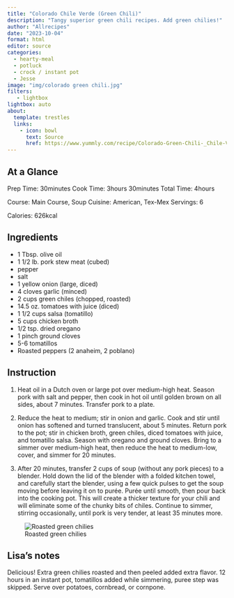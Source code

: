 ```yaml
---
title: "Colorado Chile Verde (Green Chili)"
description: "Tangy superior green chili recipes. Add green chilies!"
author: "Allrecipes"
date: "2023-10-04"
format: html
editor: source
categories:
  - hearty-meal
  - potluck
  - crock / instant pot
  - Jesse
image: "img/colorado green chili.jpg"
filters:
   - lightbox
lightbox: auto
about:
  template: trestles
  links:
    - icon: bowl
      text: Source
      href: https://www.yummly.com/recipe/Colorado-Green-Chili-_Chile-Verde_-AllRecipes?prm-v1
---
```


## At a Glance

Prep Time: 30minutes
Cook Time: 3hours 30minutes
Total Time: 4hours

Course: Main Course, Soup
Cuisine: American, Tex-Mex
Servings: 6

Calories: 626kcal

## Ingredients

- 1 Tbsp. olive oil
- 1 1/2 lb. pork stew meat (cubed)
- pepper
- salt
- 1 yellow onion (large, diced)
- 4 cloves garlic (minced)
- 2 cups green chiles (chopped, roasted)
- 14.5 oz. tomatoes with juice (diced)
- 1 1/2 cups salsa (tomatillo)
- 5 cups chicken broth
- 1/2 tsp. dried oregano
- 1 pinch ground cloves
- 5-6 tomatillos
- Roasted peppers (2 anaheim, 2 poblano)

## Instruction

1. Heat oil in a Dutch oven or large pot over medium-high heat. Season pork with salt and pepper, then cook in hot oil until golden brown on all sides, about 7 minutes. Transfer pork to a plate.

2. Reduce the heat to medium; stir in onion and garlic. Cook and stir until onion has softened and turned translucent, about 5 minutes. Return pork to the pot; stir in chicken broth, green chiles, diced tomatoes with juice, and tomatillo salsa. Season with oregano and ground cloves. Bring to a simmer over medium-high heat, then reduce the heat to medium-low, cover, and simmer for 20 minutes.

3. After 20 minutes, transfer 2 cups of soup (without any pork pieces) to a blender. Hold down the lid of the blender with a folded kitchen towel, and carefully start the blender, using a few quick pulses to get the soup moving before leaving it on to purée. Purée until smooth, then pour back into the cooking pot. This will create a thicker texture for your chili and will eliminate some of the chunky bits of chiles. Continue to simmer, stirring occasionally, until pork is very tender, at least 35 minutes more.

![Roasted green chilies](img/colorado chili 2.jpg)

## Lisa's notes

Delicious! Extra green chilies roasted and then peeled added extra flavor. 12 hours in an instant pot, tomatillos added while simmering, puree step was skipped. Serve over potatoes, cornbread, or cornpone. 



